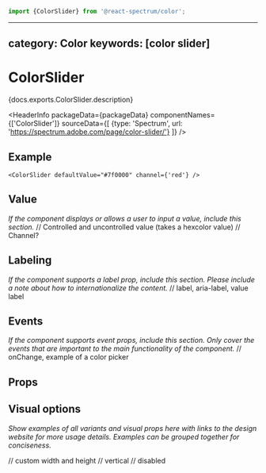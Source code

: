 <!-- Copyright 2020 Adobe. All rights reserved.
This file is licensed to you under the Apache License, Version 2.0 (the "License");
you may not use this file except in compliance with the License. You may obtain a copy
of the License at http://www.apache.org/licenses/LICENSE-2.0
Unless required by applicable law or agreed to in writing, software distributed under
the License is distributed on an "AS IS" BASIS, WITHOUT WARRANTIES OR REPRESENTATIONS
OF ANY KIND, either express or implied. See the License for the specific language
governing permissions and limitations under the License. -->



```jsx import
import {ColorSlider} from '@react-spectrum/color';
```

---
category: Color
keywords: [color slider]
---

# ColorSlider

<p>{docs.exports.ColorSlider.description}</p>

<HeaderInfo
  packageData={packageData}
  componentNames={['ColorSlider']}
  sourceData={[
    {type: 'Spectrum', url: 'https://spectrum.adobe.com/page/color-slider/'}
  ]} />

## Example

```tsx example
<ColorSlider defaultValue="#7f0000" channel={'red'} />
```

## Value

*If the component displays or allows a user to input a value, include this section.*
// Controlled and uncontrolled value (takes a hexcolor value)
// Channel?

## Labeling

*If the component supports a label prop, include this section. Please include a note about how to internationalize the content.*
// label, aria-label, value label

## Events

*If the component supports event props, include this section. Only cover the events that are important to the main functionality of the component.*
// onChange, example of a color picker

## Props

<PropTable component={docs.exports.ColorSlider} links={docs.links} />

## Visual options

*Show examples of all variants and visual props here with links to the design website for more usage details. Examples can be grouped together for conciseness.*

// custom width and height
// vertical
// disabled
